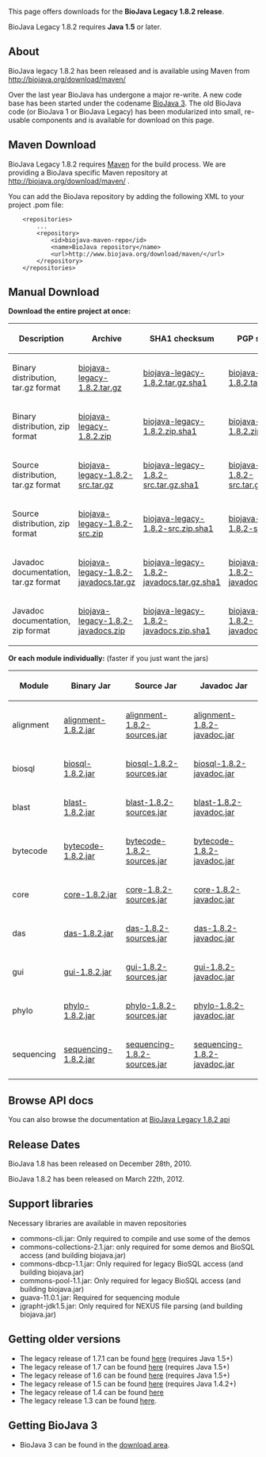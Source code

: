 This page offers downloads for the <b>BioJava Legacy 1.8.2 release</b>. 

BioJava Legacy 1.8.2 requires <b>Java 1.5</b> or later. 

== About ==
BioJava legacy 1.8.2 has been released and is available using Maven from http://biojava.org/download/maven/

Over the last year BioJava has undergone a major re-write. A new code base has been started under the codename [[BioJava:Download|BioJava 3]]. The old BioJava code (or BioJava 1 or BioJava Legacy) has been modularized into small, re-usable components and is available for download on this page.

== Maven Download ==
BioJava Legacy 1.8.2 requires [http://maven.apache.org/ Maven] for the build process. We are providing a BioJava specific Maven repository at http://biojava.org/download/maven/ .

You can add the BioJava repository by adding the following XML to your project .pom file:
<pre>
	<repositories>
		...
		<repository>
			<id>biojava-maven-repo</id>
			<name>BioJava repository</name>
			<url>http://www.biojava.org/download/maven/</url>			
		</repository>
	</repositories>
</pre>

== Manual Download ==
'''Download the entire project at once:'''

{|
|+
! Description
! Archive
! SHA1 checksum
! PGP signature
|-
| Binary distribution, tar.gz format 
| [http://biojava.org/download/bj1.8.2/biojava-legacy-1.8.2.tar.gz  biojava-legacy-1.8.2.tar.gz] 
| [http://biojava.org/download/bj1.8.2/biojava-legacy-1.8.2.tar.gz.sha1  biojava-legacy-1.8.2.tar.gz.sha1] 
| [http://biojava.org/download/bj1.8.2/biojava-legacy-1.8.2.tar.gz.asc  biojava-legacy-1.8.2.tar.gz.asc] 
|-
| Binary distribution, zip format 
| [http://biojava.org/download/bj1.8.2/biojava-legacy-1.8.2.zip  biojava-legacy-1.8.2.zip] 
| [http://biojava.org/download/bj1.8.2/biojava-legacy-1.8.2.zip.sha1  biojava-legacy-1.8.2.zip.sha1] 
| [http://biojava.org/download/bj1.8.2/biojava-legacy-1.8.2.zip.asc  biojava-legacy-1.8.2.zip.asc] 
|-
| Source distribution, tar.gz format 
| [http://biojava.org/download/bj1.8.2/biojava-legacy-1.8.2-src.tar.gz  biojava-legacy-1.8.2-src.tar.gz] 
| [http://biojava.org/download/bj1.8.2/biojava-legacy-1.8.2-src.tar.gz.sha1  biojava-legacy-1.8.2-src.tar.gz.sha1] 
| [http://biojava.org/download/bj1.8.2/biojava-legacy-1.8.2-src.tar.gz.asc  biojava-legacy-1.8.2-src.tar.gz.asc] 
|-
| Source distribution, zip format 
| [http://biojava.org/download/bj1.8.2/biojava-legacy-1.8.2-src.zip  biojava-legacy-1.8.2-src.zip] 
| [http://biojava.org/download/bj1.8.2/biojava-legacy-1.8.2-src.zip.sha1  biojava-legacy-1.8.2-src.zip.sha1] 
| [http://biojava.org/download/bj1.8.2/biojava-legacy-1.8.2-src.zip.asc  biojava-legacy-1.8.2-src.zip.asc] 
|-
| Javadoc documentation, tar.gz format 
| [http://biojava.org/download/bj1.8.2/biojava-legacy-1.8.2-javadocs.tar.gz  biojava-legacy-1.8.2-javadocs.tar.gz] 
| [http://biojava.org/download/bj1.8.2/biojava-legacy-1.8.2-javadocs.tar.gz.sha1  biojava-legacy-1.8.2-javadocs.tar.gz.sha1] 
| [http://biojava.org/download/bj1.8.2/biojava-legacy-1.8.2-javadocs.tar.gz.asc  biojava-legacy-1.8.2-javadocs.tar.gz.asc] 
|-
| Javadoc documentation, zip format 
| [http://biojava.org/download/bj1.8.2/biojava-legacy-1.8.2-javadocs.zip  biojava-legacy-1.8.2-javadocs.zip] 
| [http://biojava.org/download/bj1.8.2/biojava-legacy-1.8.2-javadocs.zip.sha1  biojava-legacy-1.8.2-javadocs.zip.sha1] 
| [http://biojava.org/download/bj1.8.2/biojava-legacy-1.8.2-javadocs.zip.asc  biojava-legacy-1.8.2-javadocs.zip.asc] 
|}



'''Or each module individually:''' (faster if you just want the jars)

{|
|+
! Module
! Binary Jar
! Source Jar
! Javadoc Jar
|-
| alignment 
| [http://biojava.org/download/maven/org/biojava/alignment/1.8.2/alignment-1.8.2.jar  alignment-1.8.2.jar] 
| [http://biojava.org/download/maven/org/biojava/alignment/1.8.2/alignment-1.8.2-sources.jar  alignment-1.8.2-sources.jar] 
| [http://biojava.org/download/maven/org/biojava/alignment/1.8.2/alignment-1.8.2-javadoc.jar  alignment-1.8.2-javadoc.jar]
|-
| biosql 
| [http://biojava.org/download/maven/org/biojava/biosql/1.8.2/biosql-1.8.2.jar biosql-1.8.2.jar] 
| [http://biojava.org/download/maven/org/biojava/biosql/1.8.2/biosql-1.8.2-sources.jar biosql-1.8.2-sources.jar] 
| [http://biojava.org/download/maven/org/biojava/biosql/1.8.2/biosql-1.8.2-javadoc.jar biosql-1.8.2-javadoc.jar]
|-
| blast 
| [http://biojava.org/download/maven/org/biojava/blast/1.8.2/blast-1.8.2.jar blast-1.8.2.jar] 
| [http://biojava.org/download/maven/org/biojava/blast/1.8.2/blast-1.8.2-sources.jar blast-1.8.2-sources.jar] 
| [http://biojava.org/download/maven/org/biojava/blast/1.8.2/blast-1.8.2-javadoc.jar blast-1.8.2-javadoc.jar]
|-
| bytecode
| [http://biojava.org/download/maven/org/biojava/bytecode/1.8.2/bytecode-1.8.2.jar bytecode-1.8.2.jar] 
| [http://biojava.org/download/maven/org/biojava/bytecode/1.8.2/bytecode-1.8.2-sources.jar bytecode-1.8.2-sources.jar] 
| [http://biojava.org/download/maven/org/biojava/bytecode/1.8.2/bytecode-1.8.2-javadoc.jar bytecode-1.8.2-javadoc.jar]
|-
| core
| [http://biojava.org/download/maven/org/biojava/core/1.8.2/core-1.8.2.jar core-1.8.2.jar] 
| [http://biojava.org/download/maven/org/biojava/core/1.8.2/core-1.8.2-sources.jar core-1.8.2-sources.jar] 
| [http://biojava.org/download/maven/org/biojava/core/1.8.2/core-1.8.2-javadoc.jar core-1.8.2-javadoc.jar]
|-
| das
| [http://biojava.org/download/maven/org/biojava/das/1.8.2/das-1.8.2.jar das-1.8.2.jar] 
| [http://biojava.org/download/maven/org/biojava/das/1.8.2/das-1.8.2-sources.jar das-1.8.2-sources.jar] 
| [http://biojava.org/download/maven/org/biojava/das/1.8.2/das-1.8.2-javadoc.jar das-1.8.2-javadoc.jar]
|-
| gui
| [http://biojava.org/download/maven/org/biojava/gui/1.8.2/gui-1.8.2.jar gui-1.8.2.jar] 
| [http://biojava.org/download/maven/org/biojava/gui/1.8.2/gui-1.8.2-sources.jar gui-1.8.2-sources.jar] 
| [http://biojava.org/download/maven/org/biojava/gui/1.8.2/gui-1.8.2-javadoc.jar gui-1.8.2-javadoc.jar]
|-
| phylo
| [http://biojava.org/download/maven/org/biojava/phylo/1.8.2/phylo-1.8.2.jar phylo-1.8.2.jar] 
| [http://biojava.org/download/maven/org/biojava/phylo/1.8.2/phylo-1.8.2-sources.jar phylo-1.8.2-sources.jar] 
| [http://biojava.org/download/maven/org/biojava/phylo/1.8.2/phylo-1.8.2-javadoc.jar phylo-1.8.2-javadoc.jar]
|-
| sequencing
| [http://biojava.org/download/maven/org/biojava/sequencing/1.8.2/sequencing-1.8.2.jar sequencing-1.8.2.jar] 
| [http://biojava.org/download/maven/org/biojava/sequencing/1.8.2/sequencing-1.8.2-sources.jar sequencing-1.8.2-sources.jar] 
| [http://biojava.org/download/maven/org/biojava/sequencing/1.8.2/sequencing-1.8.2-javadoc.jar sequencing-1.8.2-javadoc.jar]
|}

== Browse API docs ==
You can also browse the documentation at [http://www.biojava.org/docs/api1.8.2/ BioJava Legacy 1.8.2 api]

==Release Dates==
BioJava 1.8 has been released on December 28th, 2010.

BioJava 1.8.2 has been released on March 22th, 2012.

== Support libraries ==
Necessary libraries are available in maven repositories
*  commons-cli.jar: Only required to compile and use some of the demos
*  commons-collections-2.1.jar: only required for some demos and BioSQL access (and building biojava.jar)
*  commons-dbcp-1.1.jar: Only required for legacy BioSQL access (and building biojava.jar)
*  commons-pool-1.1.jar: Only required for legacy BioSQL access (and building biojava.jar)
*  guava-11.0.1.jar: Required for sequencing module
*  jgrapht-jdk1.5.jar: Only required for NEXUS file parsing (and building biojava.jar)

== Getting older versions ==
* The legacy release of 1.7.1 can be found [[BioJava:Download 1.7.1|here]] (requires Java 1.5+)
* The legacy release of 1.7 can be found [[BioJava:Download 1.7|here]] (requires Java 1.5+)
* The legacy release of 1.6 can be found [[BioJava:Download 1.6|here]] (requires Java 1.5+)
* The legacy release of 1.5 can be found [[BioJava:Download 1.5|here]] (requires Java 1.4.2+)
* The legacy release of 1.4 can be found [[BioJava:Download 1.4|here]]
* The legacy release 1.3 can be found [[BioJava:Download 1.3|here]].

== Getting BioJava 3 ==
* BioJava 3 can be found in the [http://www.biojava.org/download/ download area].